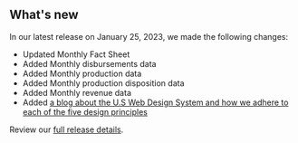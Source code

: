 ## What's new

In our latest release on January 25, 2023, we made the following changes:

- Updated <Link href="/fact-sheet" linkType="default">Monthly Fact Sheet</Link>
- Added <Link href="/downloads/disbursements-by-month/" linkType="default">Monthly disbursements data</Link>
- Added <Link href="/downloads/production-by-month/" linkType="default">Monthly production data</Link>
- Added <Link href="/downloads/production-by-disposition/" linkType="default">Monthly production disposition data</Link>
- Added <Link href="/downloads/revenue/" linkType="default">Monthly revenue data</Link>
- Added [a blog about the U.S Web Design System and how we adhere to each of the five design principles](https://blog-nrrd.doi.gov/USWDS/)

Review our [full release details](https://github.com/ONRR/nrrd/releases).
